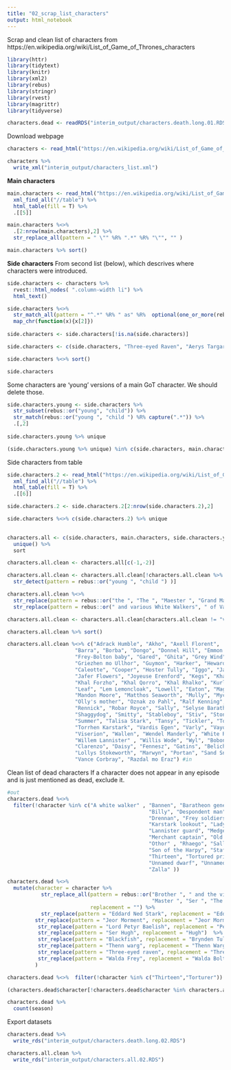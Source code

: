 ```yaml
---
title: "02_scrap_list_characters"
output: html_notebook
---
```


Scrap and clean list of characters from https://en.wikipedia.org/wiki/List_of_Game_of_Thrones_characters

```r

library(httr)
library(tidytext)
library(knitr)
library(xml2)
library(rebus)
library(stringr)
library(rvest)
library(magrittr)
library(tidyverse)

```

```r

characters.dead <- readRDS("interim_output/characters.death.long.01.RDS") 

```

Download webpage

```r

characters <- read_html("https://en.wikipedia.org/wiki/List_of_Game_of_Thrones_characters")

characters %>% 
  write_xml("interim_output/characters_list.xml")

```

**Main characters**
```r

main.characters <- read_html("https://en.wikipedia.org/wiki/List_of_Game_of_Thrones_characters") %>% 
  xml_find_all("//table") %>%
  html_table(fill = T) %>%
  .[[5]] 

main.characters %<>% 
  .[2:nrow(main.characters),2] %>%
  str_replace_all(pattern = " \"" %R% ".*" %R% "\"", "" )

main.characters %>% sort()

```

**Side characters**
From second list (below), which descrives where characters were introduced.
```r

side.characters <- characters %>%
  rvest::html_nodes( ".column-width li") %>%
  html_text()

side.characters %<>% 
  str_match_all(pattern = "^.*" %R% " as" %R%  optional(one_or_more(rebus::or(".*", " "))) %R% capture(one_or_more(" [[:upper:]]" %R% WRD)) %R% optional(" ") %R% END) %>%
  map_chr(function(x){x[2]})
  
side.characters <- side.characters[!is.na(side.characters)]

side.characters <- c(side.characters, "Three-eyed Raven", "Aerys Targaryen")

side.characters %<>% sort()

side.characters

```


Some characters are 'young' versions of a main GoT character. We should delete those.

```r

side.characters.young <- side.characters %>% 
  str_subset(rebus::or("young", "child")) %>% 
  str_match(rebus::or("young ", "child ") %R% capture(".*")) %>%
  .[,2]
  
side.characters.young %>% unique

(side.characters.young %>% unique) %in% c(side.characters, main.characters)

```

Side characters from table
```r

side.characters.2 <- read_html("https://en.wikipedia.org/wiki/List_of_Game_of_Thrones_characters") %>% 
  xml_find_all("//table") %>%
  html_table(fill = T) %>%
  .[[6]] 

side.characters.2 <- side.characters.2[2:nrow(side.characters.2),2]

side.characters %<>% c(side.characters.2) %>% unique
  
```


```r

characters.all <- c(side.characters, main.characters, side.characters.young) %>% 
  unique() %>%
  sort

```

```r

characters.all.clean <- characters.all[c(-1,-2)] 

characters.all.clean <- characters.all.clean[!characters.all.clean %>%
  str_detect(pattern = rebus::or("young ", "child ") )] 

characters.all.clean %<>%
  str_replace(pattern = rebus::or("the ", "The ", "Maester ", "Grand Maester ") %R% optional(rebus::or("giant ", "second ")), replacement = "") %>%
  str_replace(pattern = rebus::or(" and various White Walkers", " of Vale"), replacement = ""   )

characters.all.clean <- characters.all.clean[characters.all.clean != "various White Walkers"]

characters.all.clean %>% sort()

```
```r

characters.all.clean %<>% c("Adrack Humble", "Akho", "Axell Florent", 
                      "Barra", "Borba", "Dongo", "Donnel Hill", "Emmon Cuy",
                      "Frey-Bolton baby", "Gared", "Ghita", "Grey Wind",
                      "Griezhen mo Ullhor", "Guymon", "Harker", "Heward", "Catspaw assassin",
                      "Caleotte", "Cooper", "Hoster Tully", "Iggo", "Jack Bulwer",
                      "Jafer Flowers", "Joyeuse Erenford", "Kegs", "Khal Brozho",
                      "Khal Forzho", "Khal Qorro", "Khal Rhalko", "Kurleket",
                      "Leaf", "Lem Lemoncloak", "Lowell", "Eaton", "Mago",
                      "Mandon Moore", "Matthos Seaworth", "Mully", "Mycah",
                      "Olly's mother", "Oznak zo Pahl", "Ralf Kenning", "Ray",
                      "Rennick", "Robar Royce", "Sally", "Selyse Baratheon",
                      "Shaggydog", "Smitty", "Stableboy", "Stiv", "Stonesnake",
                      "Summer", "Talisa Stark", "Tansy", "Tickler", "Tom",
                      "Torrhen Karstark", "Vardis Egen", "Varly", "Vayon Poole",
                      "Viserion", "Wallen", "Wendel Manderly", "White Rat", 
                      "Willem Lannister" , "Willis Wode", "Wyl", "Bobono", 
                      "Clarenzo", "Daisy", "Fennesz", "Gatins", "Belicho Paenymion",
                      "Lollys Stokeworth", "Marwyn", "Portan", "Sand Snakes",
                      "Vance Corbray", "Razdal mo Eraz") #in

```



Clean list of dead characters
If a character does not appear in any episode and is just mentioned as dead, exclude it.
```r
#out
characters.dead %<>% 
  filter(!character %in% c("A white walker" , "Bannen", "Baratheon general",
                                              "Billy", "Despondent man", "Dornish guards", 
                                              "Drennan", "Frey soldiers", "Great master", "Jack",
                                              "Karstark lookout", "Lady", "Lady Cerwyn",
                                              "Lannister guard", "Medger's brother", "Medger Cerwyn",
                                              "Merchant captain", "Old man", "Old servant woman",
                                              "Othor" , "Rhaego", "Sally's father",
                                              "Son of the Harpy", "Stafford Lannister",
                                              "Thirteen", "Tortured prisoner", "Torturer",
                                              "Unnamed dwarf", "Unnamed man", "White Walker",
                                              "Zalla" ))

characters.dead %<>%
  mutate(character = character %>% 
           str_replace_all(pattern = rebus::or("Brother ", " and the villagers", "Maester ",
                                               "Master ", "Ser ", "The "), 
                           replacement = "") %>%
           str_replace(pattern = "Eddard Ned Stark", replacement = "Eddard Stark") %>%
         str_replace(pattern = "Jeor Morment", replacement = "Jeor Mormont") %>%
          str_replace(pattern = "Lord Petyr Baelish", replacement = "Petyr Baelish") %>%
          str_replace(pattern = "Ser Hugh", replacement = "Hugh")  %>%
          str_replace(pattern = "Blackfish", replacement = "Brynden Tully") %>%
          str_replace(pattern = "Thenn warg", replacement = "Thenn Warg") %>%
          str_replace(pattern = "Three-eyed raven", replacement = "Three-eyed Raven") %>%
          str_replace(pattern = "Walda Frey", replacement = "Walda Bolton")
         )

characters.dead %<>%  filter(!character %in% c("Thirteen","Torturer"))

(characters.dead$character[!characters.dead$character %in% characters.all.clean]) %>% sort

```


```r

characters.dead %>%
  count(season)

```


Export datasets 
```r

characters.dead %>% 
  write_rds("interim_output/characters.death.long.02.RDS")

characters.all.clean %>% 
  write_rds("interim_output/characters.all.02.RDS")

```

